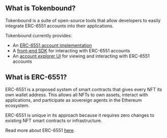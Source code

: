 ## What is Tokenbound?

Tokenbound is a suite of open-source tools that allow developers to easily integrate ERC-6551 accounts into their applications.

Tokenbound currently provides:

- An [ERC-6551 account implementation](/contracts/account)
- A [front-end SDK](/sdk/installation) for interacting with ERC-6551 accounts
- An [account explorer UI](https://tokenbound.org) for viewing and interacting with ERC-6551 accounts


## What is ERC-6551?

ERC-6551 is a proposed system of smart contracts that gives every NFT its own wallet address. This allows all NFTs to own assets, interact with applications, and participate as sovereign agents in the Ethereum ecosystem.

ERC-6551 is unique in its approach because it requires zero changes to existing NFT smart contracts or infrastructure.

Read more about ERC-6551 [here](https://eips.ethereum.org/EIPS/eip-6551).
